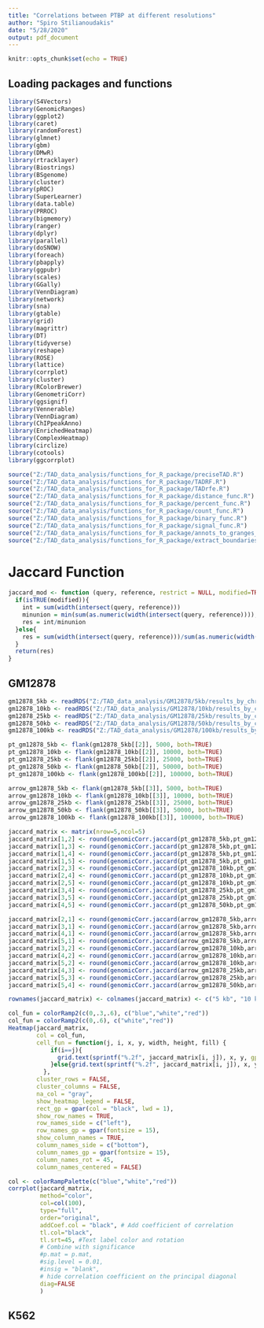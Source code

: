 ```yaml
---
title: "Correlations between PTBP at different resolutions"
author: "Spiro Stilianoudakis"
date: "5/28/2020"
output: pdf_document
---
```


```r
knitr::opts_chunk$set(echo = TRUE)
```

## Loading packages and functions

```r
library(S4Vectors)
library(GenomicRanges)
library(ggplot2)
library(caret)
library(randomForest)
library(glmnet)
library(gbm)
library(DMwR)
library(rtracklayer)
library(Biostrings)
library(BSgenome)
library(cluster)
library(pROC)
library(SuperLearner)
library(data.table)
library(PRROC)
library(bigmemory)
library(ranger)
library(dplyr)
library(parallel)
library(doSNOW)
library(foreach)
library(pbapply)
library(ggpubr)
library(scales)
library(GGally)
library(VennDiagram)
library(network)
library(sna)
library(gtable)
library(grid)
library(magrittr) 
library(DT)
library(tidyverse)
library(reshape)
library(ROSE)
library(lattice)
library(corrplot)
library(cluster)
library(RColorBrewer)
library(GenometriCorr)
library(ggsignif)
library(Vennerable)
library(VennDiagram)
library(ChIPpeakAnno)
library(EnrichedHeatmap)
library(ComplexHeatmap)
library(circlize)
library(cotools)
library(ggcorrplot)

source("Z:/TAD_data_analysis/functions_for_R_package/preciseTAD.R")
source("Z:/TAD_data_analysis/functions_for_R_package/TADRF.R")
source("Z:/TAD_data_analysis/functions_for_R_package/TADrfe.R")
source("Z:/TAD_data_analysis/functions_for_R_package/distance_func.R")
source("Z:/TAD_data_analysis/functions_for_R_package/percent_func.R")
source("Z:/TAD_data_analysis/functions_for_R_package/count_func.R")
source("Z:/TAD_data_analysis/functions_for_R_package/binary_func.R")
source("Z:/TAD_data_analysis/functions_for_R_package/signal_func.R")
source("Z:/TAD_data_analysis/functions_for_R_package/annots_to_granges_func.R")
source("Z:/TAD_data_analysis/functions_for_R_package/extract_boundaries_func.R")

```

# Jaccard Function

```r
jaccard_mod <- function (query, reference, restrict = NULL, modified=TRUE) {
  if(isTRUE(modified)){
    int = sum(width(intersect(query, reference)))
    minunion = min(sum(as.numeric(width(intersect(query, reference)))),sum(as.numeric(width(union(query, reference)))))
    res = int/minunion
  }else{
    res = sum(width(intersect(query, reference)))/sum(as.numeric(width(union(query, reference)))) 
  }
  return(res)
}
```


## GM12878

```r
gm12878_5kb <- readRDS("Z:/TAD_data_analysis/GM12878/5kb/results_by_chr/CHR22/rus/distance/preciseTAD_holdout.rds")
gm12878_10kb <- readRDS("Z:/TAD_data_analysis/GM12878/10kb/results_by_chr/CHR22/rus/distance/preciseTAD_holdout.rds")
gm12878_25kb <- readRDS("Z:/TAD_data_analysis/GM12878/25kb/results_by_chr/CHR22/rus/distance/preciseTAD_holdout.rds")
gm12878_50kb <- readRDS("Z:/TAD_data_analysis/GM12878/50kb/results_by_chr/CHR22/rus/distance/preciseTAD_holdout.rds")
gm12878_100kb <- readRDS("Z:/TAD_data_analysis/GM12878/100kb/results_by_chr/CHR22/rus/distance/preciseTAD_holdout.rds")

pt_gm12878_5kb <- flank(gm12878_5kb[[2]], 5000, both=TRUE)
pt_gm12878_10kb <- flank(gm12878_10kb[[2]], 10000, both=TRUE)
pt_gm12878_25kb <- flank(gm12878_25kb[[2]], 25000, both=TRUE)
pt_gm12878_50kb <- flank(gm12878_50kb[[2]], 50000, both=TRUE)
pt_gm12878_100kb <- flank(gm12878_100kb[[2]], 100000, both=TRUE)

arrow_gm12878_5kb <- flank(gm12878_5kb[[3]], 5000, both=TRUE)
arrow_gm12878_10kb <- flank(gm12878_10kb[[3]], 10000, both=TRUE)
arrow_gm12878_25kb <- flank(gm12878_25kb[[3]], 25000, both=TRUE)
arrow_gm12878_50kb <- flank(gm12878_50kb[[3]], 50000, both=TRUE)
arrow_gm12878_100kb <- flank(gm12878_100kb[[3]], 100000, both=TRUE)

jaccard_matrix <- matrix(nrow=5,ncol=5)
jaccard_matrix[1,2] <- round(genomicCorr.jaccard(pt_gm12878_5kb,pt_gm12878_10kb),2)
jaccard_matrix[1,3] <- round(genomicCorr.jaccard(pt_gm12878_5kb,pt_gm12878_25kb),2)
jaccard_matrix[1,4] <- round(genomicCorr.jaccard(pt_gm12878_5kb,pt_gm12878_50kb),2)
jaccard_matrix[1,5] <- round(genomicCorr.jaccard(pt_gm12878_5kb,pt_gm12878_100kb),2)
jaccard_matrix[2,3] <- round(genomicCorr.jaccard(pt_gm12878_10kb,pt_gm12878_25kb),2)
jaccard_matrix[2,4] <- round(genomicCorr.jaccard(pt_gm12878_10kb,pt_gm12878_50kb),2)
jaccard_matrix[2,5] <- round(genomicCorr.jaccard(pt_gm12878_10kb,pt_gm12878_100kb),2)
jaccard_matrix[3,4] <- round(genomicCorr.jaccard(pt_gm12878_25kb,pt_gm12878_50kb),2)
jaccard_matrix[3,5] <- round(genomicCorr.jaccard(pt_gm12878_25kb,pt_gm12878_100kb),2)
jaccard_matrix[4,5] <- round(genomicCorr.jaccard(pt_gm12878_50kb,pt_gm12878_100kb),2)

jaccard_matrix[2,1] <- round(genomicCorr.jaccard(arrow_gm12878_5kb,arrow_gm12878_10kb),2)
jaccard_matrix[3,1] <- round(genomicCorr.jaccard(arrow_gm12878_5kb,arrow_gm12878_25kb),2)
jaccard_matrix[4,1] <- round(genomicCorr.jaccard(arrow_gm12878_5kb,arrow_gm12878_50kb),2)
jaccard_matrix[5,1] <- round(genomicCorr.jaccard(arrow_gm12878_5kb,arrow_gm12878_100kb),2)
jaccard_matrix[3,2] <- round(genomicCorr.jaccard(arrow_gm12878_10kb,arrow_gm12878_25kb),2)
jaccard_matrix[4,2] <- round(genomicCorr.jaccard(arrow_gm12878_10kb,arrow_gm12878_50kb),2)
jaccard_matrix[5,2] <- round(genomicCorr.jaccard(arrow_gm12878_10kb,arrow_gm12878_100kb),2)
jaccard_matrix[4,3] <- round(genomicCorr.jaccard(arrow_gm12878_25kb,arrow_gm12878_50kb),2)
jaccard_matrix[5,3] <- round(genomicCorr.jaccard(arrow_gm12878_25kb,arrow_gm12878_100kb),2)
jaccard_matrix[5,4] <- round(genomicCorr.jaccard(arrow_gm12878_50kb,arrow_gm12878_100kb),2)

rownames(jaccard_matrix) <- colnames(jaccard_matrix) <- c("5 kb", "10 kb", "25 kb", "50 kb", "100 kb")

col_fun = colorRamp2(c(0,.3,.6), c("blue","white","red"))
col_fun = colorRamp2(c(0,.6), c("white","red"))
Heatmap(jaccard_matrix,  
        col = col_fun,
        cell_fun = function(j, i, x, y, width, height, fill) {
            if(i==j){
              grid.text(sprintf("%.2f", jaccard_matrix[i, j]), x, y, gp = gpar(fontsize = 0))
            }else{grid.text(sprintf("%.2f", jaccard_matrix[i, j]), x, y, gp = gpar(fontsize = 15))}
          },
        cluster_rows = FALSE,
        cluster_columns = FALSE, 
        na_col = "gray",
        show_heatmap_legend = FALSE,
        rect_gp = gpar(col = "black", lwd = 1),
        show_row_names = TRUE,
        row_names_side = c("left"),
        row_names_gp = gpar(fontsize = 15),
        show_column_names = TRUE,
        column_names_side = c("bottom"),
        column_names_gp = gpar(fontsize = 15),
        column_names_rot = 45,
        column_names_centered = FALSE)

col <- colorRampPalette(c("blue","white","red"))
corrplot(jaccard_matrix, 
         method="color", 
         col=col(100),  
         type="full", 
         order="original", 
         addCoef.col = "black", # Add coefficient of correlation
         tl.col="black", 
         tl.srt=45, #Text label color and rotation
         # Combine with significance
         #p.mat = p.mat, 
         #sig.level = 0.01, 
         #insig = "blank", 
         # hide correlation coefficient on the principal diagonal
         diag=FALSE 
         )
```


## K562

